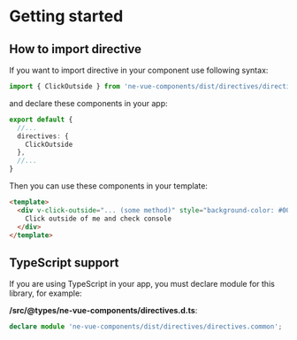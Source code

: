 
<Meta title="Directives|Getting started" />

# Getting started

## How to import directive

If you want to import directive in your component use following syntax:

```ts
import { ClickOutside } from 'ne-vue-components/dist/directives/directives.common';
```

and declare these components in your app:

```ts
export default {
  //...
  directives: {
    ClickOutside
  },
  //...
}
```

Then you can use these components in your template:

```html
<template>
  <div v-click-outside="... (some method)" style="background-color: #000; color: #fff;">
    Click outside of me and check console
  </div>
</template>
```

## TypeScript support

If you are using TypeScript in your app, you must declare module for this library, for example:

**/src/@types/ne-vue-components/directives.d.ts**:
```ts
declare module 'ne-vue-components/dist/directives/directives.common';
```